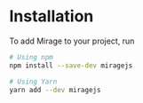 # Installation

To add Mirage to your project, run

```bash
# Using npm
npm install --save-dev miragejs

# Using Yarn
yarn add --dev miragejs
```
